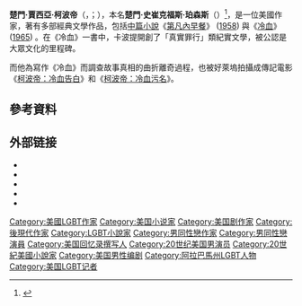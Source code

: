 {{noteTA
|T=zh-hans:杜鲁门·卡波特; zh-hant:楚門·卡波提; zh-tw:楚門·柯波帝;
|G1=Movie
|1=zh-hans:杜鲁门; zh-hant:楚門; zh-tw:楚門;
|2=zh-hans:卡波特; zh-hant:卡波提; zh-tw:柯波帝;
|3=zh-hans:杜鲁门; zh-hk:楚門; zh-tw:楚門;
|4=zh-hans:卡波特; zh-hk:冷血字傳; zh-tw:柯波帝：冷血告白;
|5=zh-hans:声名狼藉; zh-hant:聲名狼藉; zh-tw:柯波帝：冷血污名;
}}

{{Infobox Writer
|name       = 楚門·柯波帝
|image      = TrumanCapote1959.jpg
|caption    = 楚門·柯波帝，1959年，羅傑·希金斯攝
|birthname  = Truman Streckfus Persons
|birthdate  = {{birth date|1924|09|30}}
|birthplace = [[美國|美國]][[路易斯安那州|路易斯安那州]][[紐奧良|紐奧良]]
|deathdate  = {{death date and age|1984|8|25|1924|11|30}}
|deathplace = [[美國|美國]][[加州|加州]][[洛杉磯|洛杉磯]]
|partner    = [[傑克·登菲|傑克·登菲]]
|occupation = 作家
|movement   = [[哥德小說|南方哥德小說]]
|influences = [[威廉·福克納|威廉·福克納]]、[[埃德加·愛倫·坡|埃德加·愛倫·坡]]、[[詹姆斯·艾吉|詹姆斯·艾吉]]、[[E·M·福斯特|E·M·福斯特]]、[[古斯塔夫·福樓拜|古斯塔夫·福樓拜]]、[[屠格涅夫|屠格涅夫]]、[[契訶夫|契訶夫]]、[[馬塞爾·普魯斯特|普魯斯特]]
|influenced = [[約瑟夫·沃姆巴夫|約瑟夫·沃姆巴夫]]、[[哈波·李|哈波·李]]、[[約翰·厄普代克|約翰·厄普代克]]、[[戈爾·維達爾|戈爾·維達爾]]、[[詹姆斯·羅伯特·貝克|詹姆斯·羅伯特·貝克]]、[[安迪·沃荷|安迪·沃荷]]、[[約翰·奧哈拉|約翰·奧哈拉]]
|period     = 1943–1984
|notableworks = 《[[冷血|冷血]]》、《[[第凡內早餐|第凡內早餐]]》
|signature  = Truman Capote signature.svg
}}
'''楚門·賈西亞·柯波帝'''（{{lang-en|Truman Garcia Capote}}，{{pronEng|ˈtruːmən kəˈpoʊti}}；{{bd|1924年|9月30日|1984年|8月25日}}），本名'''楚門·史崔克福斯·珀森斯'''（{{lang-en|Truman Streckfus Persons}}）<ref name=ClarkeBio>{{Cite web |url=http://books.google.com/books?id=P3dZmQf2wOIC&pg=PA4&lpg=PA4&dq=%22lillie+mae+faulk%22&source=web&ots=yFUd3a75Q5&sig=BtxUAr9XkXRq6Qpeju6ExUiromc |title=Clarke, Gerald. ''Capote: A Biography'', 1988, pp. 4-7. |access-date=2009-10-02 |archive-date=2014-06-27 |archive-url=https://web.archive.org/web/20140627120210/http://books.google.com/books?id=P3dZmQf2wOIC&pg=PA4&lpg=PA4&dq=%22lillie+mae+faulk%22&source=web&ots=yFUd3a75Q5&sig=BtxUAr9XkXRq6Qpeju6ExUiromc |dead-url=no }}</ref>，是一位美國作家，著有多部經典文學作品，包括[[中篇小說|中篇小說]]《[[第凡內早餐|第凡內早餐]]》 ([[1958年文學|1958]]) 與《[[冷血_(小说)|冷血]]》 ([[1965年文學|1965]]) 。在《冷血》一書中，卡波提開創了「真實罪行」類紀實文學，被公認是大眾文化的里程碑。

而他為寫作《冷血》而調查故事真相的曲折離奇過程，也被好萊塢拍攝成傳記電影《[[柯波帝：冷血告白|柯波帝：冷血告白]]》和《[[柯波帝：冷血污名|柯波帝：冷血污名]]》。

== 參考資料 ==
{{reflist|35em}}

== 外部链接 ==
{{sisterlinks}}
* {{IMDb name|0001986}}
* {{IBDB name}}
* {{iobdb|17663}}
* {{Find a Grave|1175}}
* {{worldcat id|id=lccn-n79-104227}}

{{Authority control}}
{{DEFAULTSORT:Capote, Truman}}
[[Category:美國LGBT作家|Category:美國LGBT作家]]
[[Category:美国小说家|Category:美国小说家]]
[[Category:美国剧作家|Category:美国剧作家]]
[[Category:後現代作家|Category:後現代作家]]
[[Category:LGBT小說家|Category:LGBT小說家]]
[[Category:男同性戀作家|Category:男同性戀作家]]
[[Category:男同性戀演員|Category:男同性戀演員]]
[[Category:美国回忆录撰写人|Category:美国回忆录撰写人]]
[[Category:20世纪美国男演员|Category:20世纪美国男演员]]
[[Category:20世紀美國小說家|Category:20世紀美國小說家]]
[[Category:美国男性编剧|Category:美国男性编剧]]
[[Category:阿拉巴馬州LGBT人物|Category:阿拉巴馬州LGBT人物]]
[[Category:美国LGBT记者|Category:美国LGBT记者]]